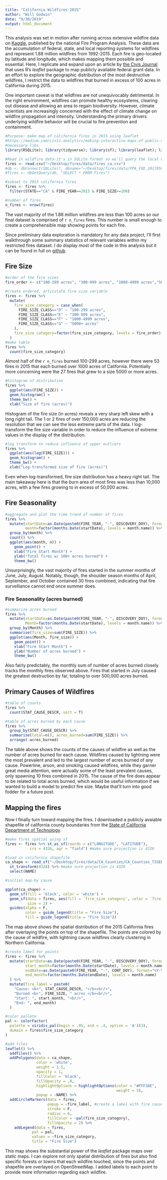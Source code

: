 ```yaml
---
title: "California Wildfires-2015"
author: "Will Godwin"
date: "9/30/2019"
output: html_document
---
```

<style>
.leaflet {
    margin: auto;
}
</style>

This analysis was set in motion after running across extensive wildfire data on 
[Kaggle](https://www.kaggle.com/rtatman/188-million-us-wildfires), published 
by the national Fire Program Analysis. These data are the accumulation of federal, 
state, and local reporting systems for wildfires and represent 1.88 million wildfires 
from 1992-2015. Each fire is geo-located by latitude and longitude, which makes mapping 
them possible and essential. Here, I replicate and expand upon an article by [the Civis Journal](https://medium.com/civis-analytics/making-interactive-maps-of-public-data-in-r-d360c0e13f13) 
that uses R's *leaflet* package to map publicly available federal grant data. In an effort 
to explore the geographic distribution of the most destructive wildfires, I restrict 
the data to wildfires that burned in excess of 100 acres in California during 2015. 

One important caveat is that wildfires are not unequivocably detrimental. In the right 
environment, wildfires can promote healthy ecosystems, clearing out disease and allowing
an area to regain biodiversity. However, climate scientists are increasingly concerned
with the effect of climate change on wildfire propagation and intensity. Understanding
the primary drivers underlying wildfire behavior will be crucial to fire prevention and
containment.

```r
#Purpose: make map of california fires in 2015 using leaflet
#https://medium.com/civis-analytics/making-interactive-maps-of-public-data-in-r-d360c0e13f13 based on this article
#necessary libs
library(RSQLite); library(tidyverse); library(sf); library(leaflet); library(viridis)

#Read in wildfire data-it's in SQLite format so we'll query the local db
fires <- read.csv("~/Desktop/fires/data/fires_ca.csv")
#db <- dbConnect(SQLite(), dbname="~/Desktop/fires/data/FPA_FOD_20170508.sqlite")
#fires <- dbGetQuery(db, "SELECT * FROM Fires")

#subset to 2015 california fires
fires <- fires %>%
  filter(STATE=="CA" & FIRE_YEAR==2015 & FIRE_SIZE>=100)

#number of fires
n_fires <- nrow(fires)
```


The vast majority of the 1.88 million wildfires are less than 100 acres so our final 
dataset is comprised of `r n_fires` fires. This number is small enough to create a 
comprehensible map showing points for each fire.

Since preliminary data exploration is mandatory for any data project, I'll first walkthrough
some summary statistics of relevant variables within my restricted fires dataset. I do 
display most of the code in this analysis but it can be found in full on [github](https://github.com/wgodwin28/wgodwin28.github.io).

## Fire Size
```r
#order of the fire sizes
fire_order <- c("100-299 acres", "300-999 acres", "1000-4999 acres","5000+ acres")

#create ordered, articulate fire size variable
fires <- fires %>%
  mutate(
    fire_size_category = case_when(
      FIRE_SIZE_CLASS=="D" ~ "100-299 acres",
      FIRE_SIZE_CLASS=="E" ~ "300-999 acres",
      FIRE_SIZE_CLASS=="F" ~ "1000-4999 acres",
      FIRE_SIZE_CLASS=="G" ~ "5000+ acres"
    ),
    fire_size_category=factor(fire_size_category, levels = fire_order)
  )
#make table
fires %>%
  count(fire_size_category)
```

Almost half of the `r n_fires` burned 100-299 acres, however there were 53 fires in 2015 that each burned over 1000 acres of California. Potentially more concerning were the 27 fires that grew to a size 5000 or more acres.

```r
#histogram of distribution
fires %>%
  ggplot(aes(FIRE_SIZE)) +
  geom_histogram() +
  theme_bw() +
  xlab("Size of fire (acres)")

```

Histogram of the fire size (in acres) reveals a very sharp left skew with a long right tail. The 1 or 2 fires of over 150,000 acres are reducing the resolution that we can see the less extreme parts of the data. I log-transform the fire size variable in order to reduce the influence of extreme values in the display of the distribution.

```r
#log transform to reduce influence of upper outliers
fires %>%
  ggplot(aes(log(FIRE_SIZE))) +
  geom_histogram() +
  theme_bw() +
  xlab("Log-transformed size of fire (acres)")
```

Even when log-transformed, fire size distribution has a heavy right tail. The main takeaway here is that the burn area of most fires was less than 10,000 acres, with a few fires growing to in excess of 50,000 acres.

## Fire Seasonality
```r
#aggregate and plot the time trend of number of fires
fires %>%
  mutate(startDate=as.Date(paste0(FIRE_YEAR, "-", DISCOVERY_DOY), format="%Y-%j"), #make date variable
         month=factor(months.Date(startDate), levels = month.name)) %>% #make month variable
  group_by(month) %>%
  count() %>%
  ggplot(aes(month, n)) +
    geom_point() +
    xlab("Fire Start Month") +
    ylab("Total fires w/ 100+ acres burned") +
    theme_bw()
```

Unsurprisingly, the vast majority of fires started in the summer months of June, July, August. Notably, though, the shoulder season months of April, September, and October contained 30 fires combined, indicating that fire survelliance cannot end once summer does.

### Fire Seasonality (acres burned)
```r
#summarize acres burned
fires %>%
  mutate(startDate=as.Date(paste0(FIRE_YEAR, "-", DISCOVERY_DOY), format="%Y-%j"), #make date variable
         Month=factor(months.Date(startDate), levels = month.name)) %>% #make month variable
  group_by(Month) %>%
  summarise(fire_size=sum(FIRE_SIZE)) %>%
  ggplot(aes(Month, fire_size)) +
    geom_point() +
    xlab("Fire Start Month") +
    ylab("Number of acres burned") +
    theme_bw()
```

Also fairly predictably, the monthly sum of number of acres burned closely tracks the monthly fires observed above. Fires that started in July caused the greatest destruction by far, totaling to over 500,000 acres burned.

## Primary Causes of Wildfires
```r
#table of counts
fires %>%
  count(STAT_CAUSE_DESCR, sort = T)

#table of acres burned by each cause
fires %>%
  group_by(STAT_CAUSE_DESCR) %>%
  summarise(total=n(), acres_burned=sum(FIRE_SIZE)) %>%
  arrange(-acres_burned)
```

The table above shows the counts of the causes of wildfire as well as the number of acres burned for each cause. Wildfires caused by lightning were the most prevalent and led to the largest number of acres burned of any cause. Powerline, arson, and smoking caused wildfires, while they garner great media attention, were actually some of the least prevalent causes, only spawning 10 fires combined in 2015. The cause of the fire does appear to be related to total acres burned, which would be useful information if we wanted to build a model to predict fire size. Maybe that'll turn into good fodder for a future post.


## Mapping the fires
Now I finally turn toward mapping the fires. I downloaded a publicly avaiable shapefile of california county boundaries from the [State of California Department of Technology](https://data.ca.gov/dataset/ca-geographic-boundaries).

```r
#make fires spatial using sf
fires <- fires %>% st_as_sf(coords = c("LONGITUDE", "LATITUDE"), 
           crs = 4326, agr = "field") #make sure projection is 4326

#load in california shapefile
ca_shape <- read_sf("~/Desktop/fires/data/CA_Counties/CA_Counties_TIGER2016.shp") %>% 
  st_transform(4326) %>% #make sure projection is 4326
  select(NAME)

#initial map-by cause

ggplot(ca_shape) +
  geom_sf(fill = 'black', color = 'white') +
  geom_sf(data = fires, aes(fill = `fire_size_category`, color = `fire_size_category`),
          size = 2) +
  guides(alpha = F,
         color = guide_legend(title = "Fire Size"),
         fill = guide_legend(title = "Fire Size"))
```

The map above shows the spatial distribution of the 2015 California fires after overlaying the points on top of the shapefile. The points are colored by the cause of wildfire, with lightning cause wildfires clearly clustering in Northern California.

```r
#create label for points
fires <- fires %>%
  mutate(startDate=as.Date(paste0(FIRE_YEAR, "-", DISCOVERY_DOY), format="%Y-%j"), #make date variable
         start_month=factor(months.Date(startDate), levels = month.name),
         endDate=as.Date(paste0(FIRE_YEAR, "-", CONT_DOY), format="%Y-%j"),
         end_month=factor(months.Date(endDate), levels = month.name)
  ) %>%
  mutate(fire_label = paste0(
    "Cause: <b>", STAT_CAUSE_DESCR, "</b><br/>",
    "Burned <b>", FIRE_SIZE, " acres </b><br/>",
    "Start: ", start_month, "<br/>",
    "End: ", end_month)
  )

#color pallete
pal <- colorFactor(
  palette = viridis_pal(begin = .95, end = .4, option = 'A')(3),
  domain = fires$fire_size_category
)

#add tiles
leaflet() %>% 
  addTiles() %>% 
  addPolygons(data = ca_shape,
              color = 'white',
              weight = 1.5,
              opacity = 1,
              fillColor = 'black',
              fillOpacity = .8,
              highlightOptions = highlightOptions(color = "#FFF1BE", 
                                                  weight = 5),
              popup = ~NAME) %>% 
  addCircleMarkers(data = fires,
                   popup = ~fire_label, #create a label with fire cause, start month, acres burned, time burned
                   stroke = F,
                   radius = 6,
                   fillColor = ~pal(fire_size_category),
                   fillOpacity = 2) %>%
    addLegend(data = fires,
            pal = pal,
            values = ~fire_size_category,
            title = "Fire Size")

```

This map shows the substantial power of the *leaflet* package maps over static maps. I can explore not only spatial distribution of fires but also find specific forests or towns that each wildfire touched, since the points and shapefile are overlayed on OpenStreetMap. I added labels to each point to provide more information regarding each wildfire.
